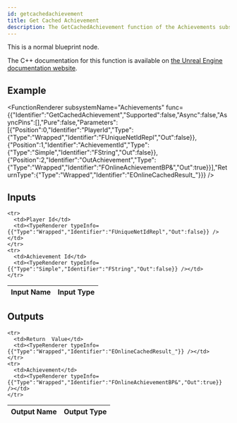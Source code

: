 ```yaml
---
id: getcachedachievement
title: Get Cached Achievement
description: The GetCachedAchievement function of the Achievements subsystem.
---
```



This is a normal blueprint node.

The C++ documentation for this function is available on [the Unreal Engine documentation website](https://dev.epicgames.com/documentation/en-us/unreal-engine/API/Plugins/OnlineSubsystem/Interfaces/IOnlineAchievements/).

## Example

<FunctionRenderer subsystemName="Achievements" func={{"Identifier":"GetCachedAchievement","Supported":false,"Async":false,"AsyncPins":[],"Pure":false,"Parameters":[{"Position":0,"Identifier":"PlayerId","Type":{"Type":"Wrapped","Identifier":"FUniqueNetIdRepl","Out":false}},{"Position":1,"Identifier":"AchievementId","Type":{"Type":"Simple","Identifier":"FString","Out":false}},{"Position":2,"Identifier":"OutAchievement","Type":{"Type":"Wrapped","Identifier":"FOnlineAchievementBP&","Out":true}}],"ReturnType":{"Type":"Wrapped","Identifier":"EOnlineCachedResult_"}}} />

## Inputs


<table>
  <thead>
    <tr>
      <th>Input Name</th>
      <th>Input Type</th>
    </tr>
  </thead>
  <tbody>
    
    <tr>
      <td>Player Id</td>
      <td><TypeRenderer typeInfo={{"Type":"Wrapped","Identifier":"FUniqueNetIdRepl","Out":false}} /></td>
    </tr>
    <tr>
      <td>Achievement Id</td>
      <td><TypeRenderer typeInfo={{"Type":"Simple","Identifier":"FString","Out":false}} /></td>
    </tr>
  </tbody>
</table>


## Outputs


<table>
  <thead>
    <tr>
      <th>Output Name</th>
      <th>Output Type</th>
    </tr>
  </thead>
  <tbody>
    
    <tr>
      <td>Return  Value</td>
      <td><TypeRenderer typeInfo={{"Type":"Wrapped","Identifier":"EOnlineCachedResult_"}} /></td>
    </tr>
    <tr>
      <td>Achievement</td>
      <td><TypeRenderer typeInfo={{"Type":"Wrapped","Identifier":"FOnlineAchievementBP&","Out":true}} /></td>
    </tr>
  </tbody>
</table>


